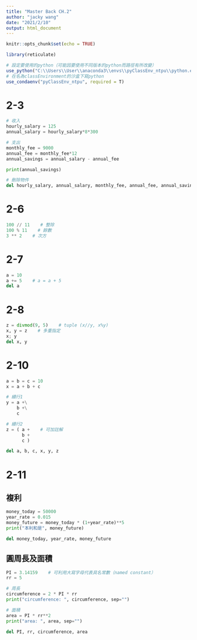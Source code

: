 ```yaml
---
title: "Master Back CH.2"
author: "jacky wang"
date: "2021/2/10"
output: html_document
---
```


```r
knitr::opts_chunk$set(echo = TRUE)

library(reticulate)

# 設定要使用的python（可能因要使用不同版本的python而路徑有所改變）
use_python("C:\\Users\\User\\anaconda3\\envs\\pyClassEnv_ntpu\\python.exe", required = T)
# 在名為classEnvironment的沙盒下寫python
use_condaenv("pyClassEnv_ntpu", required = T)
```



# 2-3

```python

# 收入
hourly_salary = 125
annual_salary = hourly_salary*8*300

# 支出
monthly_fee = 9000
annual_fee = monthly_fee*12
annual_savings = annual_salary - annual_fee

print(annual_savings)

```

```python
# 刪除物件
del hourly_salary, annual_salary, monthly_fee, annual_fee, annual_savings
```



# 2-6

```python

100 // 11    # 整除
100 % 11    # 餘數
3 ** 2    # 次方

```



# 2-7

```python

a = 10
a += 5    # a = a + 5
del a

```



# 2-8

```python

z = divmod(9, 5)    # tuple (x//y, x%y)
x, y = z    # 多重指定
x; y
del x, y

```



# 2-10

```python

a = b = c = 10
x = a + b + c

# 續行1
y = a +\
    b +\
    c

# 續行2
z = ( a +    # 可加註解
      b +
      c )

del a, b, c, x, y, z

```



# 2-11

## 複利

```python

money_today = 50000
year_rate = 0.015
money_future = money_today * (1+year_rate)**5
print("本利和是", money_future)

del money_today, year_rate, money_future

```

## 圓周長及面積

```python

PI = 3.14159    # 可利用大寫字母代表具名常數（named constant）
rr = 5

# 周長
circumference = 2 * PI * rr
print("circumference: ", circumference, sep="")

# 面積
area = PI * rr**2
print("area: ", area, sep="")

del PI, rr, circumference, area

```



